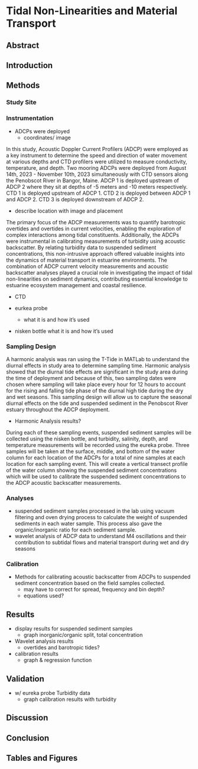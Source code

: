 # Tidal Non-Linearities and Material Transport

## Abstract

## Introduction

## Methods
### Study Site


### Instrumentation
- ADCPs were deployed
  - coordinates/ image
  
In this study, Acoustic Doppler Current Profilers (ADCP) were employed as a key instrument to determine the speed and direction of water movement at various depths and CTD profilers were utilized to measure conductivity, temperature, and depth. Two mooring ADCPs were deployed from August 14th, 2023 - November 10th, 2023 simultaneously with CTD sensors along the Penobscot River in Bangor, Maine. ADCP 1 is deployed upstream of ADCP 2 where they sit at depths of -5 meters and -10 meters respectively. CTD 1 is deployed upstream of ADCP 1. CTD 2 is deployed between ADCP 1 and ADCP 2. CTD 3 is deployed downstream of ADCP 2.

- describe location with image and placement

The primary focus of the ADCP measurements was to quantify barotropic overtides and overtides in current velocities, enabling the exploration of complex interactions among tidal constituents. Additionally, the ADCPs were instrumental in calibrating measurements of turbidity using acoustic backscatter. By relating turbidity data to suspended sediment concentrations, this non-intrusive approach offered valuable insights into the dynamics of material transport in estuarine environments. The combination of ADCP current velocity measurements and acoustic backscatter analyses played a crucial role in investigating the impact of tidal non-linearities on sediment dynamics, contributing essential knowledge to estuarine ecosystem management and coastal resilience.

- CTD


- eurkea probe 
  - what it is and how it's used
  
  
- nisken bottle
  what it is and how it's used

### Sampling Design

A harmonic analysis was ran using the T-Tide in MATLab to understand the diurnal effects in study area to determine sampling time. Harmonic analysis showed that the diurnal tide effects are significant in the study area during the time of deployment and because of this, two sampling dates were chosen where sampling will take place every hour for 12 hours to account for the rising and falling tide phase of the diurnal high tide during the dry and wet seasons. This sampling design will allow us to capture the seasonal diurnal effects on the tide and suspended sediment in the Penobscot River estuary throughout the ADCP deployment. 

- Harmonic Analysis results?

During each of these sampling events, suspended sediment samples will be collected using the nisken bottle, and turbidity, salinity, depth, and temperature measurements will be recorded using the eureka probe. Three samples will be taken at the surface, middle, and bottom of the water column for each location of the ADCPs for a total of nine samples at each location for each sampling event. This will create a vertical transect profile of the water column showing the suspended sediment concentrations which will be used to calibrate the suspended sediment concentrations to the ADCP acoustic backscatter measurements.

### Analyses
- suspended sediment samples processed in the lab using vacuum filtering and oven drying process to calculate the weight of suspended sediments in each water sample. This process also gave the organic/inorganic ratio for each sediment sample.
- wavelet analysis of ADCP data to understand M4 oscillations and their contribution to subtidal flows and material transport during wet and dry seasons

### Calibration
- Methods for calibrating acoustic backscatter from ADCPs to suspended sediment concentration based on the field samples collected.
  - may have to correct for spread, frequency and bin depth? 
  - equations used?

## Results
- display results for suspended sediment samples
  - graph inorganic/organic split, total concentration
- Wavelet analysis results
  - overtides and barotropic tides?
- calibration results
  - graph & regression function

## Validation
- w/ eureka probe Turbidity data
  - graph calibration results with turbidity
  
## Discussion

## Conclusion

## Tables and Figures
